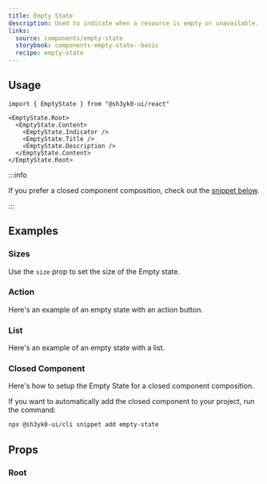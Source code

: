 ```yaml
---
title: Empty State
description: Used to indicate when a resource is empty or unavailable.
links:
  source: components/empty-state
  storybook: components-empty-state--basic
  recipe: empty-state
---
```


<ExampleTabs name="empty-state-basic" />

## Usage

```tsx
import { EmptyState } from "@sh3yk0-ui/react"
```

```tsx
<EmptyState.Root>
  <EmptyState.Content>
    <EmptyState.Indicator />
    <EmptyState.Title />
    <EmptyState.Description />
  </EmptyState.Content>
</EmptyState.Root>
```

:::info

If you prefer a closed component composition, check out the
[snippet below](#closed-component).

:::

## Examples

### Sizes

Use the `size` prop to set the size of the Empty state.

<ExampleTabs name="empty-state-sizes" />

### Action

Here's an example of an empty state with an action button.

<ExampleTabs name="empty-state-with-action" />

### List

Here's an example of an empty state with a list.

<ExampleTabs name="empty-state-with-list" />

### Closed Component

Here's how to setup the Empty State for a closed component composition.

<ExampleCode name="empty-state-closed-component" />

If you want to automatically add the closed component to your project, run the
command:

```bash
npx @sh3yk0-ui/cli snippet add empty-state
```

## Props

### Root

<PropTable component="EmptyState" part="Root" />
